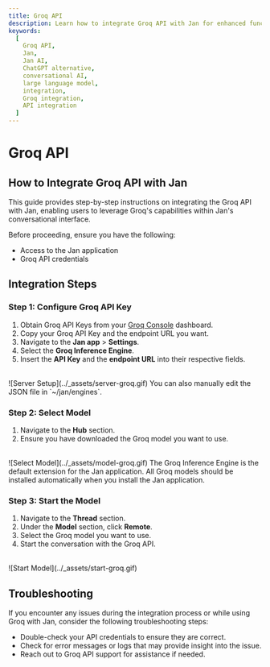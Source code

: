 ```yaml
---
title: Groq API
description: Learn how to integrate Groq API with Jan for enhanced functionality.
keywords:
  [
    Groq API,
    Jan,
    Jan AI,
    ChatGPT alternative,
    conversational AI,
    large language model,
    integration,
    Groq integration,
    API integration
  ]
---
```



# Groq API

## How to Integrate Groq API with Jan

This guide provides step-by-step instructions on integrating the Groq API with Jan, enabling users to leverage Groq's capabilities within Jan's conversational interface.

Before proceeding, ensure you have the following:
- Access to the Jan application
- Groq API credentials

## Integration Steps

<Steps>

### Step 1: Configure Groq API Key
1. Obtain Groq API Keys from your [Groq Console](https://console.groq.com/keys) dashboard.
2. Copy your Groq API Key and the endpoint URL you want.
3. Navigate to the **Jan app** > **Settings**.
4. Select the **Groq Inference Engine**.
5. Insert the **API Key** and the **endpoint URL** into their respective fields.
<br/>
![Server Setup](../_assets/server-groq.gif)

<Callout type='info'>
  You can also manually edit the JSON file in `~/jan/engines`.
</Callout>

### Step 2: Select Model

1. Navigate to the **Hub** section.
2. Ensure you have downloaded the Groq model you want to use.
<br/>
![Select Model](../_assets/model-groq.gif)

<Callout type='info'>
  The Groq Inference Engine is the default extension for the Jan application. All Groq models should be installed automatically when you install the Jan application.
</Callout>

### Step 3: Start the Model

1. Navigate to the **Thread** section.
2. Under the **Model** section, click **Remote**.
3. Select the Groq model you want to use.
3. Start the conversation with the Groq API.
<br/>
![Start Model](../_assets/start-groq.gif)

</Steps>

## Troubleshooting

If you encounter any issues during the integration process or while using Groq with Jan, consider the following troubleshooting steps:

- Double-check your API credentials to ensure they are correct.
- Check for error messages or logs that may provide insight into the issue.
- Reach out to Groq API support for assistance if needed.